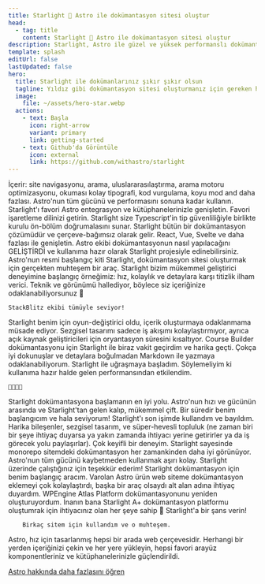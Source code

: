 ```yaml
---
title: Starlight 🌟 Astro ile dokümantasyon sitesi oluştur
head:
  - tag: title
    content: Starlight 🌟 Astro ile dokümantasyon sitesi oluştur
description: Starlight, Astro ile güzel ve yüksek performanslı dokümantasyon siteleri oluşturmanıza yardımcı olur.
template: splash
editUrl: false
lastUpdated: false
hero:
  title: Starlight ile dokümanlarınız şıkır şıkır olsun
  tagline: Yıldız gibi dokümantasyon sitesi oluşturmanız için gereken her şey. Hızlı, erişilebilir ve kullanımı kolay.
  image:
    file: ~/assets/hero-star.webp
  actions:
    - text: Başla
      icon: right-arrow
      variant: primary
      link: getting-started
    - text: Github'da Görüntüle
      icon: external
      link: https://github.com/withastro/starlight
---
```



<CardGrid stagger>
	<Card title="Memnun eden dokümantasyon" icon="open-book">
		İçerir: site navigasyonu, arama, uluslararasılaştırma, arama motoru
		optimizasyonu, okuması kolay tipografi, kod vurgulama, koyu mod and daha
		fazlası.
	</Card>
	<Card title="Astro ile çalışır" icon="rocket">
		Astro'nun tüm gücünü ve performasını sonuna kadar kullanın. Starlight'ı
		favori Astro entegrasyon ve kütüphanelerinizle genişletin.
	</Card>
	<Card title="Markdown, Markdoc, ve MDX" icon="document">
		Favori işaretleme dilinizi getirin. Starlight size Typescript'in tip
		güvenliliğiyle birlikte kurulu ön-bölüm doğrumalasını sunar.
	</Card>
	<Card title="Kendi arayüz bileşenlerini getir" icon="puzzle">
		Starlight bütün bir dokümantasyon çözümüdür ve çerçeve-bağımsız olarak
		gelir. React, Vue, Svelte ve daha fazlası ile genişletin.
	</Card>
</CardGrid>

<TestimonialGrid title="İnsanlar ne diyor">
  <Testimonial
    name="Rachel"
    handle="rachelnabors"
    cite="https://twitter.com/astrodotbuild/status/1724934718745915558"
  >
  Astro ekibi dokümantasyonun nasıl yapılacağını GELİŞTİRDİ ve kullanıma hazır olarak Starlight projesiyle edinebilirsiniz.
  </Testimonial>
  <Testimonial
    name="Flavio"
    handle="flaviocopes"
    cite="https://twitter.com/flaviocopes/status/1738237658717905108"
  >
  Astro'nun resmi başlangıç kiti Starlight, dokümantasyon sitesi oluşturmak için gerçekten muhteşem bir araç.
  </Testimonial>
  <Testimonial
    name="Tomek"
    handle="sulco"
    cite="https://twitter.com/sulco/status/1735610348730802342"
  >
  Starlight bizim mükemmel geliştirici deneyimine başlangıç örneğimiz: hız, kolaylık ve detaylara karşı titizlik ilham verici. Teknik ve görünümü hallediyor, böylece siz içeriğinize odaklanabiliyorsunuz 👏
  
	StackBlitz ekibi tümüyle seviyor!
  </Testimonial>
  <Testimonial
    name="Roberto"
    handle="RmeetsH"
    cite="https://twitter.com/RmeetsH/status/1735783992018760090"
  >
  Starlight benim için oyun-değiştirici oldu, içerik oluşturmaya odaklanmama müsade ediyor.
  Sezgisel tasarımı sadece iş akışımı kolaylaştırmıyor, ayrıca açık kaynak geliştiricileri için oryantasyon süresini kısaltıyor.
  </Testimonial>
  <Testimonial
    name="Joel"
    handle="jhooks"
    cite="https://twitter.com/jhooks/status/1727405160547418405"
  >
	Course Builder dokümantasyonu için Starlight ile biraz vakit geçirdim ve harika geçti. Çokça iyi dokunuşlar ve detaylara boğulmadan Markdown ile yazmaya odaklanabiliyorum.
  </Testimonial>
  <Testimonial
    name="Rick"
    handle="rick_viscomi"
    cite="https://twitter.com/rick_viscomi/status/1665867447910510593"
  >
	Starlight ile uğraşmaya başladım. Söylemeliyim ki kullanıma hazır halde gelen performansından etkilendim.

    💯💯💯💯

  </Testimonial>
  <Testimonial
    name="Nicolas"
    handle="beaussan"
    cite="https://twitter.com/beaussan/status/1735625189583466893"
  >
	Starlight dokümantasyona başlamanın en iyi yolu. Astro'nun hızı ve gücünün arasında ve Starlight'tan gelen kalıp, mükemmel çift.
	Bir süredir benim başlangıcım ve hala seviyorum!

  </Testimonial>
  <Testimonial
    name="Sylwia"
    handle="SylwiaVargas"
    cite="https://x.com/SylwiaVargas/status/1726556825741578286"
  >
	Starlight'ı son işimde kullandım ve bayıldım. Harika bileşenler, sezgisel tasarım, ve süper-hevesli topluluk (ne zaman biri bir şeye ihtiyaç duyarsa ya yakın zamanda ihtiyacı yerine getirirler ya da iş görecek yolu paylaşırlar). Çok keyifli bir deneyim.
  </Testimonial>
  <Testimonial
    name="Lou Cyx"
    handle="loucyx"
    cite="https://elk.zone/m.webtoo.ls/@loucyx@mastodon.social/111587380021362284"
  >
	Starlight sayesinde monorepo sitemdeki dokümantasyon her zamankinden daha iyi görünüyor. Astro'nun tüm gücünü kaybetmeden kullanmak aşırı kolay. Starlight üzerinde çalıştığınız için teşekkür ederim!
  </Testimonial>
  <Testimonial
    name="BowTiedWebReaper"
    handle="BowTiedWebReapr"
    cite="https://twitter.com/BowTiedWebReapr/status/1735633399501697517"
  >
	Starlight dokümantasyon için benim başlangıç aracım. Varolan Astro ürün web siteme dokümantasyon eklemeyi çok kolaylaştırdı, başka bir araç olsaydı alt alan adına ihtiyaç duyardım.
  </Testimonial>
  <Testimonial
    name="Jeff"
    handle="J_Everhart383"
    cite="https://twitter.com/J_Everhart383/status/1691900590048292908"
  >
	WPEngine Atlas Platform dokümantasyonunu yeniden oluşturuyordum. İnanın bana Starlight A+ dokümantasyon platformu oluştumrak için ihtiyacınız olan her şeye sahip&nbsp;🙌
  </Testimonial>
  <Testimonial
    name="Chloe"
    handle="solelychloe"
    cite="https://twitter.com/solelychloe/status/1695115277602628082"
  >
    Starlight'a bir şans verin!

		Birkaç sitem için kullandım ve o muhteşem.

  </Testimonial>
</TestimonialGrid>


<AboutAstro title="Size getirildi">
Astro, hız için tasarlanmış hepsi bir arada web çerçevesidir.
Herhangi bir yerden içeriğinizi çekin ve her yere yükleyin, hepsi favori arayüz komponentleriniz ve kütüphanelerinizle güçlendirildi.

[Astro hakkında daha fazlasını öğren](https://astro.build/)

</AboutAstro>
